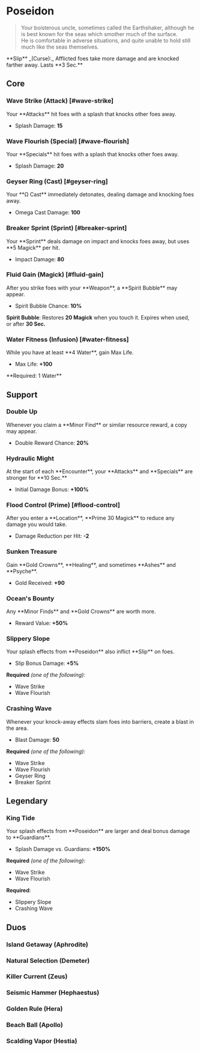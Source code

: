 

# Poseidon

> Your boisterous uncle, sometimes called the Earthshaker, although he is best known for the seas which smother much of the surface.\
> He is comfortable in adverse situations, and quite unable to hold still much like the seas themselves.

<Boon className='mt-4'>
  **Slip** _(Curse):_ Afflicted foes take more damage and are knocked farther
  away. Lasts **3 Sec.**
</Boon>

## Core

### Wave Strike (Attack) [#wave-strike]

<Boon>
Your **Attacks** hit foes with a splash that knocks other foes away.

- Splash Damage: **15**

</Boon>

### Wave Flourish (Special) [#wave-flourish]

<Boon>
Your **Specials** hit foes with a splash that knocks other foes away.

- Splash Damage: **20**

</Boon>

### Geyser Ring (Cast) [#geyser-ring]

<Boon>
Your **Ω Cast** immediately detonates, dealing damage and knocking foes away.

- Omega Cast Damage: **100**

</Boon>

### Breaker Sprint (Sprint) [#breaker-sprint]

<Boon>
Your **Sprint** deals damage on impact and knocks foes away, but uses **5 Magick** per hit.

- Impact Damage: **80**

</Boon>

### Fluid Gain (Magick) [#fluid-gain]

<Boon>
After you strike foes with your **Weapon**, a **Spirit Bubble** may appear.

- Spirit Bubble Chance: **10%**

**Spirit Bubble**: Restores **20 Magick** when you touch it. Expires when used, or after **30 Sec.**

</Boon>

### Water Fitness (Infusion) [#water-fitness]

<Boon>
While you have at least **4 Water**, gain Max Life.

- Max Life: **+100**

</Boon>
**Required: 1 Water**

## Support

### Double Up

<Boon>
Whenever you claim a **Minor Find** or similar resource reward, a copy may appear.

- Double Reward Chance: **20%**

</Boon>

### Hydraulic Might

<Boon>
At the start of each **Encounter**, your **Attacks** and **Specials** are stronger for **10 Sec.**

- Initial Damage Bonus: **+100%**

</Boon>

### Flood Control (Prime) [#flood-control]

<Boon>
After you enter a **Location**, **Prime 30 Magick** to reduce any damage you would take.

- Damage Reduction per Hit: **-2**

</Boon>

### Sunken Treasure

<Boon>
Gain **Gold Crowns**, **Healing**, and sometimes **Ashes** and **Psyche**.

- Gold Received: **+90**

</Boon>

### Ocean's Bounty

<Boon>
Any **Minor Finds** and **Gold Crowns** are worth more.

- Reward Value: **+50%**

</Boon>

### Slippery Slope

<Boon>
Your splash effects from **Poseidon** also inflict **Slip** on foes.

- Slip Bonus Damage: **+5%**

</Boon>

**Required** _(one of the following):_

- Wave Strike
- Wave Flourish

### Crashing Wave

<Boon>
Whenever your knock-away effects slam foes into barriers, create a blast in the area.

- Blast Damage: **50**

</Boon>

**Required** _(one of the following):_

- Wave Strike
- Wave Flourish
- Geyser Ring
- Breaker Sprint

## <TextHighlight type="legendary">Legendary</TextHighlight>

### <TextHighlight type="legendary">King Tide</TextHighlight>

<Boon>
Your splash effects from **Poseidon** are larger and deal bonus damage to **Guardians**.

- Splash Damage vs. Guardians: **+150%**

</Boon>

**Required** _(one of the following):_

- Wave Strike
- Wave Flourish

**Required**:

- Slippery Slope
- Crashing Wave

## <TextHighlight type="duo">Duos</TextHighlight>

### <TextHighlight type="duo">Island Getaway</TextHighlight> (Aphrodite)

<IslandGetaway />

### <TextHighlight type="duo">Natural Selection</TextHighlight> (Demeter)

<NaturalSelection />

### <TextHighlight type="duo">Killer Current</TextHighlight> (Zeus)

<KillerCurrent />

### <TextHighlight type="duo">Seismic Hammer</TextHighlight> (Hephaestus)

<SeismicHammer />

### <TextHighlight type="duo">Golden Rule</TextHighlight> (Hera)

<GoldenRule />

### <TextHighlight type="duo">Beach Ball</TextHighlight> (Apollo)

<BeachBall />

### <TextHighlight type="duo">Scalding Vapor</TextHighlight> (Hestia)

<ScaldingVapor />
